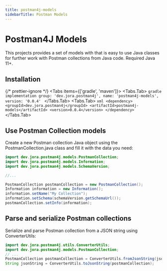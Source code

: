 ```yaml
---
title: postman4j-models
sidebarTitle: Postman Models
---
```


# Postman4J Models

This projects provides a set of models with that is easy to use Java classes for further work with Postman collections from Java code.
Required Java 11+.

## Installation


{/* prettier-ignore */}
<Tabs items={['gradle', 'maven']}>
  <Tabs.Tab>
    ```gradle
    implementation group: 'dev.jora.postman4j', name: 'postman4j-models', version: '0.0.4'
    ```
  </Tabs.Tab>
  <Tabs.Tab>
    ```xml
    <dependency>
        <groupId>dev.jora.postman4j</groupId>
        <artifactId>postman4j-models</artifactId>
        <version>0.0.4</version>
    </dependency>
    ```
  </Tabs.Tab>
</Tabs>

## Use Postman Collection models

Create a new Postman collection Java object using the PostmanCollection.java class and fill it with the data you need:


```java
import dev.jora.postman4j.models.PostmanCollection;
import dev.jora.postman4j.models.Information;
import dev.jora.postman4j.models.SchemaVersion;

//...

PostmanCollection postmanCollection = new PostmanCollection();
Information information = new Information();
information.setName("My Collection");
information.setSchema(schemaVersion.getSchemaUrl());
postmanCollection.setInfo(information);

```

## Parse and serialize Postman collections

Serialize and parse Postman collection from a JSON string using ConverterUtils:

```java
import dev.jora.postman4j.utils.ConverterUtils;
import dev.jora.postman4j.models.PostmanCollection;
// ...
PostmanCollection postmanCollection = ConverterUtils.fromJsonString(jsonString);
String jsonString = ConverterUtils.toJsonString(postmanCollection);
```